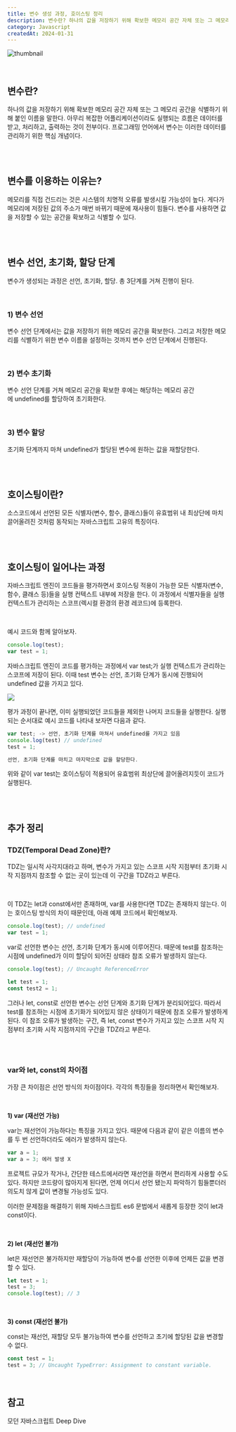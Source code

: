 ```yaml
---
title: 변수 생성 과정, 호이스팅 정리
description: 변수란? 하나의 값을 저장하기 위해 확보한 메모리 공간 자체 또는 그 메모리 공간을 식별하기 위해 붙인 이름을 말한다. 아무리 복잡한 어플리케이션이라도 실행되는 흐름은 데이터를 받고, 처리하고, 출력하는 것이 전부이다. 프로그래밍 언어에서 변수는 이러한 데이터를 관리하기 위한 핵심 개념이다.
category: Javascript
createdAt: 2024-01-31
---
```


![thumbnail](https://fastly.picsum.photos/id/101/740/400.jpg?grayscale&hmac=V9BlCHXuBU3048gNnuvuuuEh0YUykEchC1QONZssPH4)

<br />

## 변수란?

하나의 값을 저장하기 위해 확보한 메모리 공간 자체 또는 그 메모리 공간을 식별하기 위해 붙인 이름을 말한다. 아무리 복잡한 어플리케이션이라도 실행되는 흐름은 데이터를 받고, 처리하고, 출력하는 것이 전부이다. 프로그래밍 언어에서 변수는 이러한 데이터를 관리하기 위한 핵심 개념이다.

<br />
<br />

## 변수를 이용하는 이유는?

메모리를 직접 건드리는 것은 시스템의 치명적 오류를 발생시킬 가능성이 높다. 게다가 메모리에 저장된 값의 주소가 매번 바뀌기 때문에 재사용이 힘들다. 변수를 사용하면 값을 저장할 수 있는 공간을 확보하고 식별할 수 있다.

<br />
<br />

## 변수 선언, 초기화, 할당 단계

변수가 생성되는 과정은 선언, 초기화, 할당. 총 3단계를 거쳐 진행이 된다.

<br />

### 1) 변수 선언

변수 선언 단계에서는 값을 저장하기 위한 메모리 공간을 확보한다. 그리고 저장한 메모리를 식별하기 위한 변수 이름을 설정하는 것까지 변수 선언 단계에서 진행된다.

<br />

### 2) 변수 초기화

변수 선언 단계를 거쳐 메모리 공간을 확보한 후에는 해당하는 메모리 공간에 undefined를 할당하여 초기화한다.

<br />

### 3) 변수 할당

초기화 단계까지 마쳐 undefined가 할당된 변수에 원하는 값을 재할당한다.

<br />
<br />

## 호이스팅이란?

소스코드에서 선언된 모든 식별자(변수, 함수, 클래스)들이 유효범위 내 최상단에 마치 끌어올려진 것처럼 동작되는 자바스크립트 고유의 특징이다.

<br />
<br />

## 호이스팅이 일어나는 과정

자바스크립트 엔진이 코드들을 평가하면서 호이스팅 적용이 가능한 모든 식별자(변수, 함수, 클래스 등)들을 실행 컨텍스트 내부에 저장을 한다. 이 과정에서 식별자들을 실행 컨텍스트가 관리하는 스코프(렉시컬 환경의 환경 레코드)에 등록한다.

<br />

예시 코드와 함께 알아보자.

```jsx
console.log(test);
var test = 1;
```

자바스크립트 엔진이 코드를 평가하는 과정에서 var test;가 실행 컨텍스트가 관리하는 스코프에 저장이 된다. 이때 test 변수는 선언, 초기화 단계가 동시에 진행되어 undefined 값을 가지고 있다.

![](https://fastly.picsum.photos/id/1081/740/400.jpg?grayscale&hmac=Ah3jgeBgUFg8TFlSfNC0rLOVJbjIq6P3ppDbanvbsUU)

평가 과정이 끝나면, 이미 실행되었던 코드들을 제외한 나머지 코드들을 실행한다. 실행되는 순서대로 예시 코드를 나타내 보자면 다음과 같다.

```jsx
var test; -> 선언, 초기화 단계를 마쳐서 undefined를 가지고 있음
console.log(test) // undefined
test = 1;

선언, 초기화 단계를 마치고 마지막으로 값을 할당한다.
```

위와 같이 var test는 호이스팅이 적용되어 유효범위 최상단에 끌어올려지듯이 코드가 실행된다.

<br />
<br />

## 추가 정리

### TDZ(Temporal Dead Zone)란?

TDZ는 일시적 사각지대라고 하며, 변수가 가지고 있는 스코프 시작 지점부터 초기화 시작 지점까지 참조할 수 없는 곳이 있는데 이 구간을 TDZ라고 부른다.

<br />

이 TDZ는 let과 const에서만 존재하며, var를 사용한다면 TDZ는 존재하지 않는다. 이는 호이스팅 방식의 차이 때문인데, 아래
예제 코드에서 확인해보자.

```jsx
console.log(test); // undefined
var test = 1;
```

var로 선언한 변수는 선언, 초기화 단계가 동시에 이루어진다. 때문에 test를 참조하는 시점에 undefined가 이미 할당이 되어진 상태라 참조 오류가 발생하지 않는다.

```jsx
console.log(test); // Uncaught ReferenceError

let test = 1;
const test2 = 1;
```

그러나 let, const로 선언한 변수는 선언 단계와 초기화 단계가 분리되어있다. 따라서 test를 참조하는 시점에 초기화가 되어있지 않은 상태이기 때문에 참조 오류가 발생하게 된다. 이 참조 오류가 발생하는 구간, 즉 let, const 변수가 가지고 있는 스코프 시작 지점부터 초기화 시작 지점까지의 구간을 TDZ라고 부른다.

<br />
<br />

### var와 let, const의 차이점

가장 큰 차이점은 선언 방식의 차이점이다. 각각의 특징들을 정리하면서 확인해보자.

<br />

**1) var (재선언 가능)**

var는 재선언이 가능하다는 특징을 가지고 있다. 때문에 다음과 같이 같은 이름의 변수를 두 번 선언하더라도 에러가 발생하지 않는다.

```jsx
var a = 1;
var a = 3; 에러 발생 X
```

프로젝트 규모가 작거나, 간단한 테스트에서라면 재선언을 하면서 편리하게 사용할 수도 있다. 하지만 코드량이 많아지게 된다면, 언제 어디서 선언 됐는지 파악하기 힘들뿐더러 의도치 않게 값이 변경될 가능성도 있다.

이러한 문제점을 해결하기 위해 자바스크립트 es6 문법에서 새롭게 등장한 것이 let과 const이다.

<br />

**2) let (재선언 불가)**

let은 재선언은 불가하지만 재할당이 가능하여 변수를 선언한 이후에 언제든 값을 변경할 수 있다.

```jsx
let test = 1;
test = 3;
console.log(test); // 3
```

<br />

**3) const (재선언 불가)**

const는 재선언, 재할당 모두 불가능하여 변수를 선언하고 초기에 할당된 값을 변경할 수 없다.

```jsx
const test = 1;
test = 3; // Uncaught TypeError: Assignment to constant variable.
```

<br />

## 참고

모던 자바스크립트 Deep Dive
